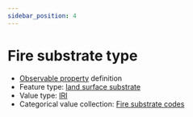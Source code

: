 ```yaml
---
sidebar_position: 4
---
```



# Fire substrate type

- [Observable property](/viewers/dawe-vocabs?uri=https://linked.data.gov.au/def/nrm/56efb36f-d3bc-475d-80d3-990f910f8488) definition
- Feature type: [land surface substrate](http://linked.data.gov.au/def/tern-cv/aef12cd6-3826-4988-a54c-8578d3fb4c8d)
- Value type: [IRI](https://w3id.org/tern/ontologies/tern/IRI)
- Categorical value collection: [Fire substrate codes](/viewers/dawe-vocabs?uri=https://linked.data.gov.au/def/nrm/c7a0692c-113c-4593-ae04-5e49aba70fdf)

<Example protocolModule="fire" observableProperty="https://linked.data.gov.au/def/nrm/56efb36f-d3bc-475d-80d3-990f910f8488" />
